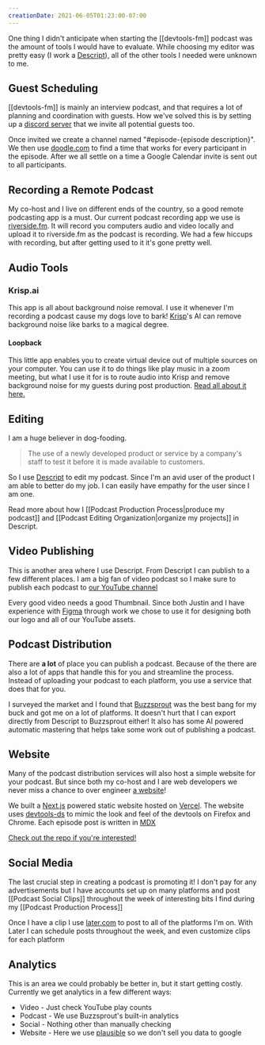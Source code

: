 ```yaml
---
creationDate: 2021-06-05T01:23:00-07:00
---
```


<PostHeader slug="podcast-tooling" />

One thing I didn't anticipate when starting the [[devtools-fm]] podcast was the amount of tools I would have to evaluate. 
While choosing my editor was pretty easy (I work a [Descript](http://descript.com)), all of the other tools I needed were unknown to me.

## Guest Scheduling

[[devtools-fm]] is mainly an interview podcast, and that requires a lot of planning and coordination with guests.
How we've solved this is by setting up a [discord server](http://discord.com) that we invite all potential guests too.

Once invited we create a channel named "#episode-\{episode description\}".
We then use [doodle.com](https://doodle.com) to find a time that works for every participant in the episode.
After we all settle on a time a Google Calendar invite is sent out to all participants. 

## Recording a Remote Podcast

My co-host and I live on different ends of the country, so a good remote podcasting app is a must.
Our current podcast recording app we use is [riverside.fm](http://riverside.fm).
It will record you computers audio and video locally and upload it to riverside.fm as the podcast is recording.
We had a few hiccups with recording, but after getting used to it it's gone pretty well.

## Audio Tools

### Krisp.ai

This app is all about background noise removal.
I use it whenever I'm recording a podcast cause my dogs love to bark!
[Krisp](http://krisp.ai)'s AI can remove background noise like barks to a magical degree.

#### Loopback

This little app enables you to create virtual device out of multiple sources on your computer.
You can use it to do things like play music in a zoom meeting, but what I use it for is to route audio into Krisp and remove background noise for my guests during post production. [Read all about it here.](https://dev.to/hipstersmoothie/removing-background-noise-from-pre-recorded-audio-2g6i)

## Editing

I am a huge believer in dog-fooding.

> The use of a newly developed product or service by a company's staff to test it before it is made available to customers.

So I use [Descript](http://descript.com) to edit my podcast.
Since I'm an avid user of the product I am able to better do my job.
I can easily have empathy for the user since I am one.

Read more about how I [[Podcast Production Process|produce my podcast]] and [[Podcast Editing Organization|organize my projects]] in Descript.

## Video Publishing

This is another area where I use Descript.
From Descript I can publish to a few different places.
I am a big fan of video podcast so I make sure to publish each podcast to [our YouTube channel](https://www.youtube.com/channel/UCtKRj3QiajrQpObzOO0V3yg)

Every good video needs a good Thumbnail. 
Since both Justin and I have experience with [Figma](https://figma.com) through work we chose to use it for designing both our logo and all of our YouTube assets.

## Podcast Distribution

There are **a lot** of place you can publish a podcast.
Because of the there are also a lot of apps that handle this for you and streamline the process.
Instead of uploading your podcast to each platform, you use a service that does that for you.

I surveyed the market and I found that [Buzzsprout](https://buzzsprout.com) was the best bang for my buck and got me on a lot of platforms.
It doesn't hurt that I can export directly from Descript to Buzzsprout either!
It also has some AI powered automatic mastering that helps take some work out of publishing a podcast.

## Website

Many of the podcast distribution services will also host a simple website for your podcast.
But since both my co-host and I are web developers we never miss a chance to over engineer [a website](https://devtools.fm)!

We built a [Next.js](https://nextjs.org) powered static website hosted on [Vercel](https://vercel.com/).
The website uses [devtools-ds](https://github.com/intuit/devtools-ds) to mimic the look and feel of the devtools on Firefox and Chrome.
Each episode post is written in [MDX](https://mdxjs.com)

[Check out the repo if you're interested!](https://github.com/devtools-fm/devtools.fm)

## Social Media

The last crucial step in creating a podcast is promoting it!
I don't pay for any advertisements but I have accounts set up on many platforms and post [[Podcast Social Clips]] throughout the week of interesting bits I find during my [[Podcast Production Process]]

Once I have a clip I use [later.com](https://later.com) to post to all of the platforms I'm on.
With Later I can schedule posts throughout the week, and even customize clips for each platform

## Analytics

This is an area we could probably be better in, but it start getting costly.
Currently we get analytics in a few different ways:

- Video - Just check YouTube play counts
- Podcast - We use Buzzsprout's built-in analytics
- Social - Nothing other than manually checking
- Website - Here we use [plausible](http://plausible.io) so we don't sell you data to google
